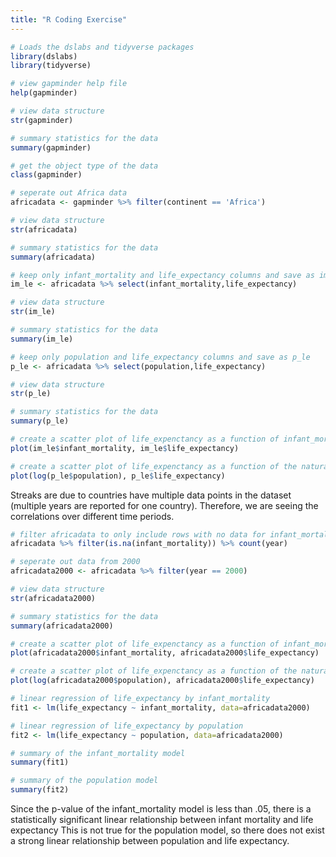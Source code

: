 ```yaml
---
title: "R Coding Exercise"
---
```


```r
# Loads the dslabs and tidyverse packages
library(dslabs)
library(tidyverse)

# view gapminder help file
help(gapminder)

# view data structure
str(gapminder)
```
```r
# summary statistics for the data
summary(gapminder)
```

```r
# get the object type of the data
class(gapminder)
```

```r
# seperate out Africa data
africadata <- gapminder %>% filter(continent == 'Africa')

# view data structure
str(africadata)

# summary statistics for the data
summary(africadata)
```

```r
# keep only infant_mortality and life_expectancy columns and save as im_le
im_le <- africadata %>% select(infant_mortality,life_expectancy)

# view data structure
str(im_le)

# summary statistics for the data
summary(im_le)
```

```r
# keep only population and life_expectancy columns and save as p_le
p_le <- africadata %>% select(population,life_expectancy)

# view data structure
str(p_le)

# summary statistics for the data
summary(p_le)
```

```r
# create a scatter plot of life_expenctancy as a function of infant_mortality
plot(im_le$infant_mortality, im_le$life_expectancy)
```

```r
# create a scatter plot of life_expenctancy as a function of the natural log of population
plot(log(p_le$population), p_le$life_expectancy)
```
Streaks are due to countries have multiple data points in the dataset (multiple years are reported for one country). Therefore, we are seeing the correlations over different time periods.

```r
# filter africadata to only include rows with no data for infant_mortality and then get the count of year values.
africadata %>% filter(is.na(infant_mortality)) %>% count(year)
```

```r
# seperate out data from 2000
africadata2000 <- africadata %>% filter(year == 2000)

# view data structure
str(africadata2000)

# summary statistics for the data
summary(africadata2000)
```

```r
# create a scatter plot of life_expenctancy as a function of infant_mortality
plot(africadata2000$infant_mortality, africadata2000$life_expectancy)
```

```r
# create a scatter plot of life_expenctancy as a function of the natural log of population
plot(log(africadata2000$population), africadata2000$life_expectancy)
```

```r
# linear regression of life_expectancy by infant_mortality
fit1 <- lm(life_expectancy ~ infant_mortality, data=africadata2000)

# linear regression of life_expectancy by population
fit2 <- lm(life_expectancy ~ population, data=africadata2000)

# summary of the infant_mortality model
summary(fit1)
```

```r
# summary of the population model
summary(fit2)
```

Since the p-value of the infant_mortality model is less than .05, there is a statistically significant linear relationship between infant mortality and life expectancy This is not true for the population model, so there does not exist a strong linear relationship between population and life expectancy.